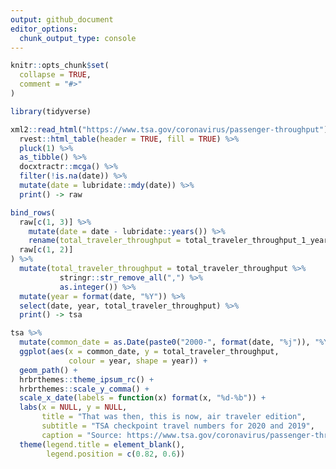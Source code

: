 ```yaml
---
output: github_document
editor_options: 
  chunk_output_type: console
---
```


<!-- README.md is generated from README.Rmd. Please edit that file -->

```r
knitr::opts_chunk$set(
  collapse = TRUE,
  comment = "#>"
)
```

```r
library(tidyverse)

xml2::read_html("https://www.tsa.gov/coronavirus/passenger-throughput") %>% 
  rvest::html_table(header = TRUE, fill = TRUE) %>% 
  pluck(1) %>% 
  as_tibble() %>% 
  docxtractr::mcga() %>% 
  filter(!is.na(date)) %>% 
  mutate(date = lubridate::mdy(date)) %>% 
  print() -> raw

bind_rows(
  raw[c(1, 3)] %>% 
    mutate(date = date - lubridate::years()) %>% 
    rename(total_traveler_throughput = total_traveler_throughput_1_year_ago_same_weekday),
  raw[c(1, 2)]
) %>% 
  mutate(total_traveler_throughput = total_traveler_throughput %>% 
           stringr::str_remove_all(",") %>% 
           as.integer()) %>% 
  mutate(year = format(date, "%Y")) %>% 
  select(date, year, total_traveler_throughput) %>% 
  print() -> tsa
```

```r
tsa %>% 
  mutate(common_date = as.Date(paste0("2000-", format(date, "%j")), "%Y-%j")) %>% 
  ggplot(aes(x = common_date, y = total_traveler_throughput, 
             colour = year, shape = year)) +
  geom_path() +
  hrbrthemes::theme_ipsum_rc() +
  hrbrthemes::scale_y_comma() +
  scale_x_date(labels = function(x) format(x, "%d-%b")) +
  labs(x = NULL, y = NULL,
       title = "That was then, this is now, air traveler edition",
       subtitle = "TSA checkpoint travel numbers for 2020 and 2019",
       caption = "Source: https://www.tsa.gov/coronavirus/passenger-throughput") +
  theme(legend.title = element_blank(),
        legend.position = c(0.82, 0.6))
```

